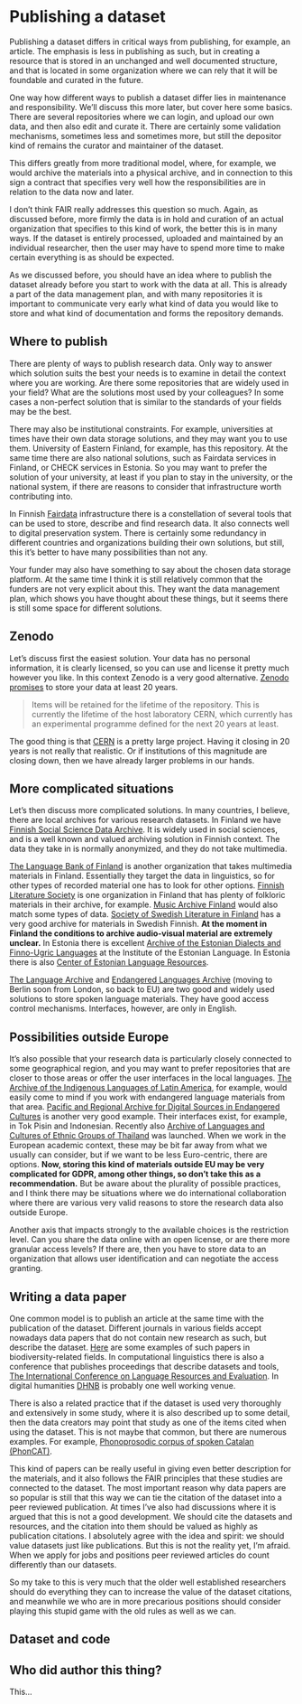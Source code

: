 # Publishing a dataset

Publishing a dataset differs in critical ways from publishing, for example, an article. The emphasis is less in publishing as such, but in creating a resource that is stored in an unchanged and well documented structure, and that is located in some organization where we can rely that it will be foundable and curated in the future. 

One way how different ways to publish a dataset differ lies in maintenance and responsibility. We'll discuss this more later, but cover here some basics. There are several repositories where we can login, and upload our own data, and then also edit and curate it. There are certainly some validation mechanisms, sometimes less and sometimes more, but still the depositor kind of remains the curator and maintainer of the dataset. 

This differs greatly from more traditional model, where, for example, we would archive the materials into a physical archive, and in connection to this sign a contract that specifies very well how the responsibilities are in relation to the data now and later. 

I don't think FAIR really addresses this question so much. Again, as discussed before, more firmly the data is in hold and curation of an actual organization that specifies to this kind of work, the better this is in many ways. If the dataset is entirely processed, uploaded and maintained by an individual researcher, then the user may have to spend more time to make certain everything is as should be expected. 

As we discussed before, you should have an idea where to publish the dataset already before you start to work with the data at all. This is already a part of the data management plan, and with many repositories it is important to communicate very early what kind of data you would like to store and what kind of documentation and forms the repository demands. 

## Where to publish

There are plenty of ways to publish research data. Only way to answer which solution suits the best your needs is to examine in detail the context where you are working. Are there some repositories that are widely used in your field? What are the solutions most used by your colleagues? In some cases a non-perfect solution that is similar to the standards of your fields may be the best. 

There may also be institutional constraints. For example, universities at times have their own data storage solutions, and they may want you to use them. University of Eastern Finland, for example, has this repository. At the same time there are also national solutions, such as Fairdata services in Finland, or CHECK services in Estonia. So you may want to prefer the solution of your university, at least if you plan to stay in the university, or the national system, if there are reasons to consider that infrastructure worth contributing into.  

In Finnish [Fairdata](https://www.fairdata.fi/) infrastructure there is a constellation of several tools that can be used to store, describe and find research data. It also connects well to digital preservation system. There is certainly some redundancy in different countries and organizations building their own solutions, but still, this it's better to have many possibilities than not any. 

Your funder may also have something to say about the chosen data storage platform. At the same time I think it is still relatively common that the funders are not very explicit about this. They want the data management plan, which shows you have thought about these things, but it seems there is still some space for different solutions. 

## Zenodo

Let's discuss first the easiest solution. Your data has no personal information, it is clearly licensed, so you can use and license it pretty much however you like. In this context Zenodo is a very good alternative. [Zenodo promises](https://about.zenodo.org/policies/) to store your data at least 20 years.

> Items will be retained for the lifetime of the repository. This is currently the lifetime of the host laboratory CERN, which currently has an experimental programme defined for the next 20 years at least.

The good thing is that [CERN](https://home.cern/) is a pretty large project. Having it closing in 20 years is not really that realistic. Or if institutions of this magnitude are closing down, then we have already larger problems in our hands. 

## More complicated situations

Let's then discuss more complicated solutions. In many countries, I believe, there are local archives for various research datasets. In Finland we have [Finnish Social Science Data Archive](https://www.fsd.tuni.fi/en/). It is widely used in social sciences, and is a well known and valued archiving solution in Finnish context. The data they take in is normally anonymized, and they do not take multimedia. 

[The Language Bank of Finland](https://www.kielipankki.fi/language-bank/) is another organization that takes multimedia materials in Finland. Essentially they target the data in linguistics, so for other types of recorded material one has to look for other options. [Finnish Literature Society](https://www.finlit.fi/en) is one organization in Finland that has plenty of folkloric materials in their archive, for example. [Music Archive Finland](https://musiikkiarkisto.fi/music-archive-finland.php) would also match some types of data. [Society of Swedish Literature in Finland](https://www.sls.fi/en) has a very good archive for materials in Swedish Finnish. **At the moment in Finland the conditions to archive audio-visual material are extremely unclear.** In Estonia there is excellent [Archive of the Estonian Dialects and Finno-Ugric Languages](http://emsuka.eki.ee/) at the Institute of the Estonian Language. In Estonia there is also [Center of Estonian Language Resources](https://keeleressursid.ee/en/). 

[The Language Archive](https://archive.mpi.nl/) and [Endangered Languages Archive](http://elar.soas.ac.uk/) (moving to Berlin soon from London, so back to EU) are two good and widely used solutions to store spoken language materials. They have good access control mechanisms. Interfaces, however, are only in English. 

## Possibilities outside Europe

It's also possible that your research data is particularly closely connected to some geographical region, and you may want to prefer repositories that are closer to those areas or offer the user interfaces in the local languages. [The Archive of the Indigenous Languages of Latin America](https://ailla.utexas.org/), for example, would easily come to mind if you work with endangered language materials from that area. [Pacific and Regional Archive for Digital Sources in Endangered Cultures](https://www.paradisec.org.au/) is another very good example. Their interfaces exist, for example, in Tok Pisin and Indonesian. Recently also [Archive of Languages and Cultures of Ethnic Groups of Thailand](https://langarchive-th.org/) was launched. When we work in the European academic context, these may be bit far away from what we usually can consider, but if we want to be less Euro-centric, there are options. **Now, storing this kind of materials outside EU may be very complicated for GDPR, among other things, so don't take this as a recommendation.** But be aware about the plurality of possible practices, and I think there may be situations where we do international collaboration where there are various very valid reasons to store the research data also outside Europe.

Another axis that impacts strongly to the available choices is the restriction level. Can you share the data online with an open license, or are there more granular access levels? If there are, then you have to store data to an organization that allows user identification and can negotiate the access granting. 

## Writing a data paper

One common model is to publish an article at the same time with the publication of the dataset. Different journals in various fields accept nowadays data papers that do not contain new research as such, but describe the dataset. [Here](https://www.gbif.org/data-papers) are some examples of such papers in biodiversity-related fields. In computational linguistics there is also a conference that publishes proceedings that describe datasets and tools, [The International Conference on Language Resources and Evaluation](http://www.lrec-conf.org/). In digital humanities [DHNB](http://dhnb.eu/) is probably one well working venue. 

There is also a related practice that if the dataset is used very thoroughly and extensively in some study, where it is also described up to some detail, then the data creators may point that study as one of the items cited when using the dataset. This is not maybe that common, but there are numerous examples. For example, [Phonoprosodic corpus of spoken Catalan (PhonCAT)](https://corpora.uni-hamburg.de/hzsk/de/islandora/object/spoken-corpus:phoncat). 

This kind of papers can be really useful in giving even better description for the materials, and it also follows the FAIR principles that these studies are connected to the dataset. The most important reason why data papers are so popular is still that this way we can tie the citation of the dataset into a peer reviewed publication. At times I've also had discussions where it is argued that this is not a good development. We should cite the datasets and resources, and the citation into them should be valued as highly as publication citations. I absolutely agree with the idea and spirit: we should value datasets just like publications. But this is not the reality yet, I'm afraid. When we apply for jobs and positions peer reviewed articles do count differently than our datasets. 

So my take to this is very much that the older well established researchers should do everything they can to increase the value of the dataset citations, and meanwhile we who are in more precarious positions should consider playing this stupid game with the old rules as well as we can. 

## Dataset and code

## Who did author this thing?

This…
